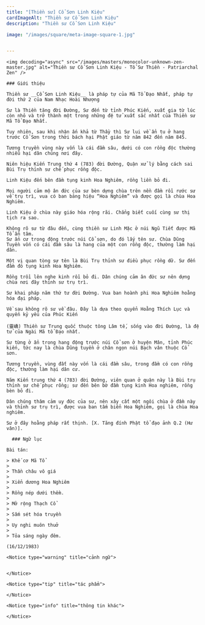 ```yaml
---
title: "[Thiền sư] Cổ Sơn Linh Kiệu"
cardImageAlt: "Thiền sư Cổ Sơn Linh Kiệu"
description: "Thiền sư Cổ Sơn Linh Kiệu"

image: "/images/square/meta-image-square-1.jpg"


---
```


<div className="grid xl:grid-cols-8 lg:grid-cols-8 md:grid-cols-2 sm:grid-cols-2 xs:grid-cols-1 gap-8 bg-body dark:bg-darkmode-body">

  <div className="lg:col-span-3 md:col-span-1">

    <img decoding="async" src="/images/masters/monocolor-unknown-zen-master.jpg" alt="Thiền sư Cổ Sơn Linh Kiệu - Tổ Sư Thiền - Patriarchal Zen" />

    ### Giới thiệu

    Thiền sư __Cổ Sơn Linh Kiệu__ là pháp tự của Mã Tổ Đạo Nhất, pháp tự đời thứ 2 của Nam Nhạc Hoài Nhượng

    Sư là Thiền tăng đời Đường, Sư đến từ tỉnh Phúc Kiến, xuất gia từ lúc còn nhỏ và trở thành một trong những đệ tử xuất sắc nhất của Thiền sư Mã Tổ Đạo Nhất.

    Tuy nhiên, sau khi nhận ấn khả từ Thầy thì Sư lui về ẩn tu ở hang trước Cổ Sơn trong thời bách hại Phật giáo từ năm 842 đến năm 845.

    Tương truyền vùng này vốn là cái đầm sâu, dưới có con rồng độc thường nhiễu hại dân chúng nơi đây.

    Niên hiệu Kiến Trung thứ 4 (783) đời Đường, Quận xử lý bằng cách sai Bùi Trụ thỉnh sư chế phục rồng độc.

    Linh Kiệu đến bên đầm tụng kinh Hoa Nghiêm, rồng liền bỏ đi.

    Mọi người cảm mộ ân đức của sư bèn dựng chùa trên nền đầm rồi rước sư về trụ trì, vua có ban bảng hiệu “Hoa Nghiêm” và được gọi là chùa Hoa Nghiêm.

    Linh Kiệu ở chùa này giáo hóa rộng rãi. Chẳng biết cuối cùng sư thị tịch ra sao.

    Không rõ sư từ đâu đến, cùng thiền sư Linh Mặc ở núi Ngũ Tiết được Mã Tổ ấn tâm.
    Sư ẩn cư trong động trước núi Cổ sơn, do đó lấy tên sư. Chùa Dũng Tuyền vốn có cái đầm sâu là hang của một con rồng độc, thường làm hại dân.

    Một vị quan tòng sự tên là Bùi Trụ thỉnh sư điều phục rồng dữ. Sư đến đầm đó tụng kinh Hoa Nghiêm.

    Rồng trồi lên nghe kinh rồi bỏ đi. Dân chúng cảm ân đức sư nên dựng chùa nơi đây thỉnh sư trụ trì.

    Sư khai pháp năm thứ tư đời Đường. Vua ban hoành phi Hoa Nghiêm hoằng hóa đại pháp.

    Về sau không rõ sư về đâu. Đây là dựa theo quyển Hoằng Thích Lục và quyển kỷ yếu của Phúc Kiến

    (靈嶠) Thiền sư Trung quốc thuộc tông Lâm tế, sống vào đời Đường, là đệ tử của Ngài Mã tổ Đạo nhất.

    Sư từng ở ẩn trong hang động trước núi Cổ sơn ở huyện Mân, tỉnh Phúc kiến, tức nay là chùa Dũng tuyền ở chân ngọn núi Bạch vân thuộc Cổ sơn.

    Tương truyền, vùng đất này vốn là cái đầm sâu, trong đầm có con rồng độc, thường làm hại dân cư.

    Năm Kiến trung thứ 4 (783) đời Đường, viên quan ở quận này là Bùi trụ thỉnh sư chế phục rồng; sư đến bên bờ đầm tụng kinh Hoa nghiêm, rồng bèn bỏ đi.

    Dân chúng thâm cảm uy đức của sư, nên xây cất một ngôi chùa ở đầm này và thỉnh sư trụ trì, được vua ban tấm biển Hoa Nghiêm, gọi là chùa Hoa nghiêm.

    Sư ở đây hoằng pháp rất thịnh. [X. Tăng đính Phật tổ đạo ảnh Q.2 (Hư vân)].

  </div>

  <div className="lg:col-span-5 md:col-span-1">

      ### Ngữ lục

    Bài tán:

    > Khế cơ Mã Tổ
    >
    > Thần châu vô giá
    >
    > Xiển dương Hoa Nghiêm
    >
    > Rồng nép dưới thềm.
    >
    > Mở rộng Thạch Cổ
    >
    > Sấm sét hóa truyền
    >
    > Uy nghi muôn thuở
    >
    > Tỏa sáng ngày đêm.

    (16/12/1983)

    <Notice type="warning" title="cảnh ngữ">


    </Notice>

    <Notice type="tip" title="tác phẩm">

    </Notice>

    <Notice type="info" title="thông tin khác">

    </Notice>

  </div>

</div>
